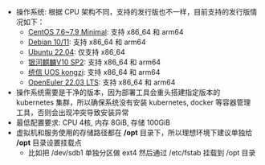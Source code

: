 - 操作系统: 根据 CPU 架构不同，支持的发行版也不一样，目前支持的发行版情况如下：
    - [CentOS 7.6~7.9 Minimal](http://isoredirect.centos.org/centos/7/isos): 支持 x86_64 和 arm64
    - [Debian 10/11](https://www.debian.org/distrib/): 支持 x86_64 和 arm64
    - [Ubuntu 22.04](https://releases.ubuntu.com/jammy/): 仅支持 x86_64
    - [银河麒麟V10 SP2](https://www.kylinos.cn/scheme/server/1.html): 支持 x86_64 和 arm64
    - [统信 UOS kongzi](https://www.chinauos.com/): 支持 x86_64 和 arm64
    - [OpenEuler 22.03 LTS](https://www.openeuler.org/): 支持 x86_64 和 arm64
- 操作系统需要是干净的版本，因为部署工具会重头搭建指定版本的 kubernetes 集群，所以确保系统没有安装 kubernetes, docker 等容器管理工具，否则会出现冲突导致安装异常
- 最低配置要求: CPU 4核, 内存 8GiB, 存储 100GiB
- 虚拟机和服务使用的存储路径都在 **/opt** 目录下，所以理想环境下建议单独给 **/opt** 目录设置挂载点
    - 比如把 /dev/sdb1 单独分区做 ext4 然后通过 /etc/fstab 挂载到 /opt 目录
